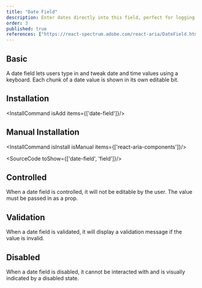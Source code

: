 ```yaml
---
title: "Date Field"
description: Enter dates directly into this field, perfect for logging events or deadlines with the precision of a historian noting important events.
order: 3
published: true
references: ["https://react-spectrum.adobe.com/react-aria/DateField.html#props"]
---
```


## Basic

A date field lets users type in and tweak date and time values using a keyboard. Each chunk of a date value is shown in its own editable bit.
<How toUse="date-and-time/date-field-demo" />

## Installation
<InstallCommand isAdd items={['date-field']}/>

## Manual Installation

<InstallCommand isInstall isManual items={['react-aria-components']}/>

<SourceCode toShow={['date-field', 'field']}/>

## Controlled
When a date field is controlled, it will not be editable by the user. The value must be passed in as a prop.
<How toUse="date-and-time/date-field-controlled-demo" />

## Validation
When a date field is validated, it will display a validation message if the value is invalid.
<How toUse="date-and-time/date-field-validation-demo" />

## Disabled
When a date field is disabled, it cannot be interacted with and is visually indicated by a disabled state.
<How toUse="date-and-time/date-field-disabled-demo" />
